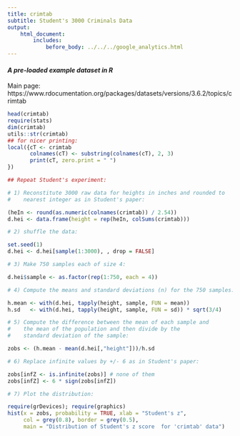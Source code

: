 ```yaml
---
title: crimtab
subtitle: Student's 3000 Criminals Data
output:
    html_document:
        includes:
            before_body: ../../../google_analytics.html
---
```


#### *A pre-loaded example dataset in R*
Main page: https://www.rdocumentation.org/packages/datasets/versions/3.6.2/topics/crimtab

```r
head(crimtab)
require(stats)
dim(crimtab)
utils::str(crimtab)
## for nicer printing:
local({cT <- crimtab
       colnames(cT) <- substring(colnames(cT), 2, 3)
       print(cT, zero.print = " ")
})

## Repeat Student's experiment:

# 1) Reconstitute 3000 raw data for heights in inches and rounded to
#    nearest integer as in Student's paper:

(heIn <- round(as.numeric(colnames(crimtab)) / 2.54))
d.hei <- data.frame(height = rep(heIn, colSums(crimtab)))

# 2) shuffle the data:

set.seed(1)
d.hei <- d.hei[sample(1:3000), , drop = FALSE]

# 3) Make 750 samples each of size 4:

d.hei$sample <- as.factor(rep(1:750, each = 4))

# 4) Compute the means and standard deviations (n) for the 750 samples:

h.mean <- with(d.hei, tapply(height, sample, FUN = mean))
h.sd   <- with(d.hei, tapply(height, sample, FUN = sd)) * sqrt(3/4)

# 5) Compute the difference between the mean of each sample and
#    the mean of the population and then divide by the
#    standard deviation of the sample:

zobs <- (h.mean - mean(d.hei[,"height"]))/h.sd

# 6) Replace infinite values by +/- 6 as in Student's paper:

zobs[infZ <- is.infinite(zobs)] # none of them 
zobs[infZ] <- 6 * sign(zobs[infZ])

# 7) Plot the distribution:

require(grDevices); require(graphics)
hist(x = zobs, probability = TRUE, xlab = "Student's z",
     col = grey(0.8), border = grey(0.5),
     main = "Distribution of Student's z score  for 'crimtab' data")
```
